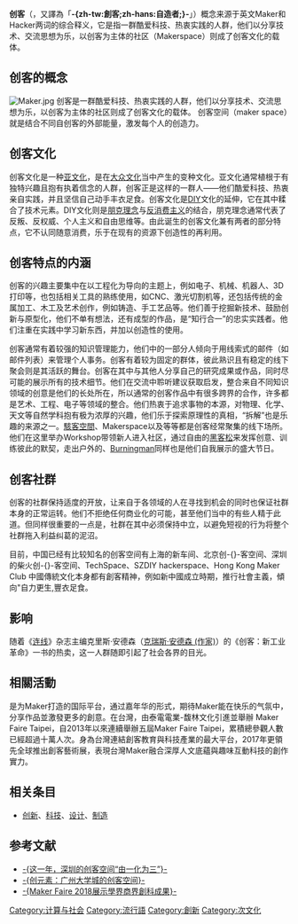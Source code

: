 {{noteTA
|T=zh-hans:创客;zh-tw:自造者;
|1=zh-hans:创客;zh-tw:自造者;
}}
{{Unreferenced |time=2018-12-02T11:25:33+00:00 }}
'''创客'''（{{lang-en|'''Maker'''}}，又譯為「'''-{zh-tw:創客;zh-hans:自造者;}-'''」）概念来源于英文Maker和Hacker两词的综合释义，它是指一群酷爱科技、热衷实践的人群，他们以分享技术、交流思想为乐，以创客为主体的社区（Makerspace）则成了创客文化的载体。

== 创客的概念 ==
[[File:Maker.jpg|thumb]]
创客是一群酷爱科技、热衷实践的人群，他们以分享技术、交流思想为乐，以创客为主体的社区则成了创客文化的载体。
创客空间（maker space）就是结合不同自创客的外部能量，激发每个人的创造力。

== 创客文化 ==
创客文化是一种[[亚文化|亚文化]]，是在[[大众文化|大众文化]]当中产生的变种文化。亚文化通常植根于有独特兴趣且抱有执着信念的人群，创客正是这样的一群人——他们酷爱科技、热衷亲自实践，并且坚信自己动手丰衣足食。创客文化是[[DIY|DIY]]文化的延伸，它在其中糅合了技术元素。DIY文化则是[[龐克文化|朋克理念]]与[[反消费主义|反消费主义]]的结合，朋克理念通常代表了反叛、反权威、个人主义和自由思维等。由此诞生的创客文化兼有两者的部分特点，它不认同随意消费，乐于在现有的资源下创造性的再利用。

== 创客特点的内涵 ==
创客的兴趣主要集中在以工程化为导向的主题上，例如电子、机械、机器人、3D打印等，也包括相关工具的熟练使用，如CNC、激光切割机等，还包括传统的金属加工、木工及艺术创作，例如铸造、手工艺品等。他们善于挖掘新技术、鼓励创新与原型化，他们不单有想法，还有成型的作品，是“知行合一”的忠实实践者。他们注重在实践中学习新东西，并加以创造性的使用。

创客通常有着较强的知识管理能力，他们中的一部分人倾向于用线索式的邮件（如邮件列表）来管理个人事务。创客有着较为固定的群体，彼此熟识且有稳定的线下聚会则是其活跃的舞台。创客在其中与其他人分享自己的研究成果或作品，同时尽可能的展示所有的技术细节。他们在交流中聆听建议获取启发，整合来自不同知识领域的创意是他们的长处所在，所以通常的创客作品中有很多跨界的合作，许多都是艺术、工程、电子等领域的整合。他们热衷于追求事物的本源，对物理、化学、天文等自然学科抱有极为浓厚的兴趣，他们乐于探索原理性的真相，“拆解”也是乐趣的来源之一。[[駭客空間|駭客空間]]、Makerspace以及{{tsl|en|TechShop|}}等等都是创客经常聚集的线下场所。他们在这里举办Workshop带领新人进入社区，通过自由的[[黑客松|黑客松]]来发挥创意、训练彼此的默契，走出户外的{{tsl|en|Maker Faire|}}、[[燃燒人|Burningman]]同样也是他们自我展示的盛大节日。

== 创客社群 ==
创客的社群保持适度的开放，让来自于各领域的人在寻找到机会的同时也保证社群本身的正常运转。他们不拒绝任何商业化的可能，甚至他们当中的有些人精于此道。但同样很重要的一点是，社群在其中必须保持中立，以避免短视的行为将整个社群拖入利益纠葛的泥沼。

目前，中国已经有比较知名的创客空间有上海的新车间、北京创-{}-客空间、深圳的柴火创-{}-客空间、TechSpace、SZDIY hackerspace、Hong Kong Maker Club
中國傳統文化本身都有創客精神，例如新中國成立時期，推行社會主義，傾向"自力更生,豐衣足食。

== 影响 ==
随着《[[连线|连线]]》杂志主编克里斯·安德森（[[克瑞斯·安德森_(作家)|克瑞斯·安德森 (作家)]]）的《创客：新工业革命》一书的热卖，这一人群随即引起了社会各界的目光。

== 相關活動 ==
{{tsl|en|Maker Faire|}}是为Maker打造的国际平台，通过嘉年华的形式，期待Maker能在快乐的气氛中，分享作品並激發更多的創意。在台灣，由泰電電業-馥林文化引進並舉辦 Maker Faire Taipei，自2013年以來連續舉辦五屆Maker Faire Taipei，累積總參觀人數已經超過十萬人次。身為台灣連結創客教育與科技產業的最大平台，2017年更領先全球推出創客藝術展，表現台灣Maker融合深厚人文底蘊與趣味互動科技的創作實力。

== 相关条目 ==
*[[创新|创新]]、[[科技|科技]]、[[设计|设计]]、[[制造|制造]]

== 参考文献 ==
{{reflist}}
*[http://www.leiphone.com/news/201412/gxsloEIjtRpzzr5d.html -{这一年，深圳的创客空间“由一化为三”}-] {{Wayback|url=http://www.leiphone.com/news/201412/gxsloEIjtRpzzr5d.html |date=20141231095451 }}{{zh-cn}}
*[http://www.i-element.org/ -{创元素：广州大学城的创客空间}-] {{Wayback|url=http://www.i-element.org/ |date=20141120161548 }}{{zh-cn}}
*[https://www.openschool.hk/kol/article/f6348c40-8324-11e8-84a5-bde1e58a0394/%E5%AD%B8%E7%95%8C%E5%89%8D%E7%9E%BB/70/Maker%20Faire%202018%E5%B1%95%E7%A4%BA%E5%AD%B8%E7%95%8C%E5%95%86%E7%95%8C%E5%89%B5%E7%A7%91%E6%88%90%E6%9E%9C -{Maker Faire 2018展示學界商界創科成果}-] {{Wayback|url=https://www.openschool.hk/kol/article/f6348c40-8324-11e8-84a5-bde1e58a0394/%E5%AD%B8%E7%95%8C%E5%89%8D%E7%9E%BB/70/Maker%20Faire%202018%E5%B1%95%E7%A4%BA%E5%AD%B8%E7%95%8C%E5%95%86%E7%95%8C%E5%89%B5%E7%A7%91%E6%88%90%E6%9E%9C |date=20190913124406 }}{{zh-hk}}


[[Category:计算与社会|Category:计算与社会]]
[[Category:流行語|Category:流行語]]
[[Category:創新|Category:創新]]
[[Category:次文化|Category:次文化]]